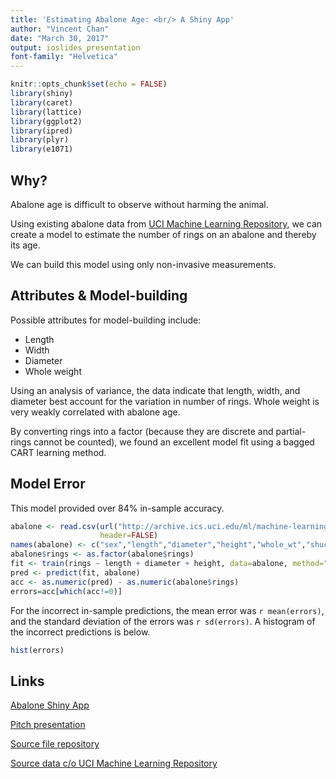 ```yaml
---
title: 'Estimating Abalone Age: <br/> A Shiny App'
author: "Vincent Chan"
date: "March 30, 2017"
output: ioslides_presentation
font-family: "Helvetica"
---
```


```r
knitr::opts_chunk$set(echo = FALSE)
library(shiny)
library(caret)
library(lattice)
library(ggplot2)
library(ipred)
library(plyr)
library(e1071)
```

## Why?

Abalone age is difficult to observe without harming the animal.

Using existing abalone data from [UCI Machine Learning Repository](https://archive.ics.uci.edu/ml/datasets/Abalone), we can create a model to estimate
the number of rings on an abalone and thereby its age.

We can build this model using only non-invasive measurements.

## Attributes & Model-building

Possible attributes for model-building include:

- Length
- Width
- Diameter
- Whole weight

Using an analysis of variance, the data indicate that length, width, and diameter best account for the variation in number of rings. Whole weight is very weakly correlated with abalone age.

By converting rings into a factor (because they are discrete and partial-rings cannot be counted), we found an excellent model fit using a bagged CART learning method.

## Model Error

This model provided over 84% in-sample accuracy.

```r
abalone <- read.csv(url("http://archive.ics.uci.edu/ml/machine-learning-databases/abalone/abalone.data"),
                    header=FALSE)
names(abalone) <- c("sex","length","diameter","height","whole_wt","shuck_wt","visc_wt","shell_wt","rings")
abalone$rings <- as.factor(abalone$rings)
fit <- train(rings ~ length + diameter + height, data=abalone, method="treebag")
pred <- predict(fit, abalone)
acc <- as.numeric(pred) - as.numeric(abalone$rings)
errors=acc[which(acc!=0)]
```

For the incorrect in-sample predictions, the mean error was `r mean(errors)`, and the standard deviation of the errors was `r sd(errors)`. A histogram of the incorrect predictions is below.

```r
hist(errors)
```

## Links

[Abalone Shiny App](https://chanovin.shinyapps.io/abalone_predict/)

[Pitch presentation](https://chanovin.github.io/dev_data_prod//wk4 proj/abalone_pitch.html)

[Source file repository](https://github.com/chanovin/dev_data_prod/tree/master/wk4%20proj)

[Source data c/o UCI Machine Learning Repository](https://archive.ics.uci.edu/ml/datasets/Abalone)